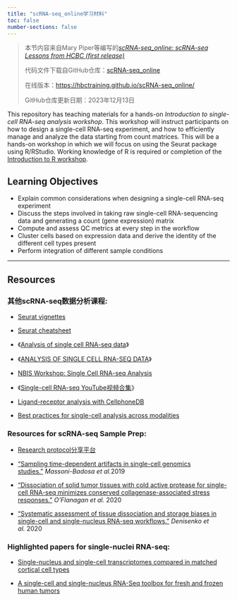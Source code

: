 ```yaml
---
title: "scRNA-seq_online学习材料"
toc: false
number-sections: false
---
```


> 本节内容来自Mary Piper等编写的[*scRNA-seq_online: scRNA-seq Lessons from HCBC (first release)*](https://doi.org/10.5281/zenodo.5826256)
>
> 代码文件下载自GitHub仓库：[scRNA-seq_online](https://github.com/hbctraining/scRNA-seq_online)
>
> 在线版本：<https://hbctraining.github.io/scRNA-seq_online/>
>
> GitHub仓库更新日期：2023年12月13日

This repository has teaching materials for a hands-on *Introduction to single-cell RNA-seq analysis workshop*. This workshop will instruct participants on how to design a single-cell RNA-seq experiment, and how to efficiently manage and analyze the data starting from count matrices. This will be a hands-on workshop in which we will focus on using the Seurat package using R/RStudio. Working knowledge of R is required or completion of the [Introduction to R workshop](https://hbctraining.github.io/Intro-to-R/).

## Learning Objectives

-   Explain common considerations when designing a single-cell RNA-seq experiment
-   Discuss the steps involved in taking raw single-cell RNA-sequencing data and generating a count (gene expression) matrix
-   Compute and assess QC metrics at every step in the workflow
-   Cluster cells based on expression data and derive the identity of the different cell types present
-   Perform integration of different sample conditions

------------------------------------------------------------------------

## Resources

### 其他scRNA-seq数据分析课程:

-   [Seurat vignettes](https://satijalab.org/seurat/vignettes.html)

-   [Seurat cheatsheet](https://satijalab.org/seurat/essential_commands.html)

-   《[Analysis of single cell RNA-seq data](https://www.singlecellcourse.org/index.html)》

-   《[ANALYSIS OF SINGLE CELL RNA-SEQ DATA](https://broadinstitute.github.io/2020_scWorkshop/)》

-   [NBIS Workshop: Single Cell RNA-seq Analysis](https://nbisweden.github.io/workshop-scRNAseq/)

-   《[Single-cell RNA-seq YouTube视频合集](https://liulab-dfci.github.io/bioinfo-combio/scrna1.html)》

-   [Ligand-receptor analysis with CellphoneDB](https://www.nature.com/articles/s41576-020-00292-x)

-   [Best practices for single-cell analysis across modalities](https://www.nature.com/articles/s41576-023-00586-w)

### Resources for scRNA-seq Sample Prep:

-   [Research protocol分享平台](https://www.protocols.io)

-   [“Sampling time-dependent artifacts in single-cell genomics studies.”](https://genomebiology.biomedcentral.com/articles/10.1186/s13059-020-02032-0) *Massoni-Badosa et al.*2019

-   [“Dissociation of solid tumor tissues with cold active protease for single-cell RNA-seq minimizes conserved collagenase-associated stress responses.”](https://genomebiology.biomedcentral.com/articles/10.1186/s13059-019-1830-0) *O’Flanagan et al.* 2020

-   [“Systematic assessment of tissue dissociation and storage biases in single-cell and single-nucleus RNA-seq workflows.”](https://genomebiology.biomedcentral.com/articles/10.1186/s13059-020-02048-6) *Denisenko et al.* 2020

### Highlighted papers for single-nuclei RNA-seq:

-   [Single-nucleus and single-cell transcriptomes compared in matched cortical cell types](https://www.ncbi.nlm.nih.gov/pmc/articles/PMC6306246/)

-   [A single-cell and single-nucleus RNA-Seq toolbox for fresh and frozen human tumors](https://www.nature.com/articles/s41591-020-0844-1)
